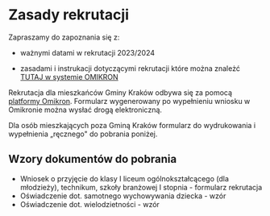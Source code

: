 # Zasady rekrutacji

Zapraszamy do zapoznania się z:


<ul>
<li>
  <DownloadButton fileName="zalacznik-nr-1-do-zarzadzenia-nr-5-23-rekrutacja.pdf">
    ważnymi datami w rekrutacji 2023/2024
  </DownloadButton>
</li>
<li>

zasadami i instrukacji dotyczącymi rekrutacji które można znależć
[TUTAJ w systemie OMIKRON](https://krakow.e-omikron.pl/omikron-parents/files.action?historyItem.level=0&historyItem.title=Pliki+do+pobrania%2C+instrukcja)

</li>
</ul>

Rekrutacja dla mieszkańców Gminy Kraków odbywa się za pomocą
[platformy Omikron](https://krakow.e-omikron.pl/omikron-parents/main!execute.action).
Formularz wygenerowany po wypełnieniu wniosku w Omikronie można wysłać drogą
elektroniczną.

Dla osób mieszkających poza Gminą Kraków formularz do wydrukowania i wypełnienia
„ręcznego" do pobrania poniżej.

## Wzory dokumentów do pobrania

<ul>
  <li>
    <DownloadButton fileName="oswiadczenie_dot_samotnego_wychowywania_dziecka_23_24.pdf">
      Wniosek o przyjęcie do klasy I liceum ogólnokształcącego (dla młodzieży),
      technikum, szkoły branżowej I stopnia - formularz rekrutacja
    </DownloadButton>
  </li>
  <li>
    <DownloadButton fileName="oswiadczenie_dot_samotnego_wychowywania_dziecka_23_24.pdf">
      Oświadczenie dot. samotnego wychowywania dziecka - wzór
    </DownloadButton>
  </li>
  <li>
    <DownloadButton fileName="oswiadczenie_dot_wielodzietnosci_23_24.pdf">
      Oświadczenie dot. wielodzietności - wzór
    </DownloadButton>
  </li>
</ul>
